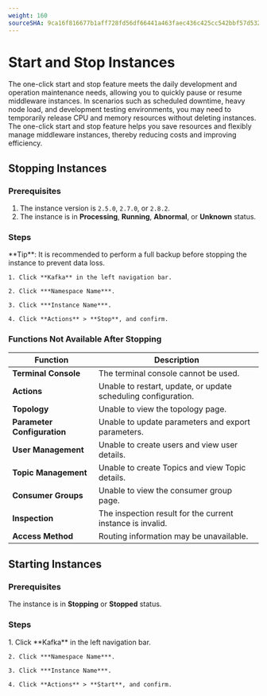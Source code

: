 ```yaml
---
weight: 160
sourceSHA: 9ca16f816677b1aff728fd56df66441a463faec436c425cc542bbf57d532f2f0
---
```


# Start and Stop Instances

The one-click start and stop feature meets the daily development and operation maintenance needs, allowing you to quickly pause or resume middleware instances. In scenarios such as scheduled downtime, heavy node load, and development testing environments, you may need to temporarily release CPU and memory resources without deleting instances. The one-click start and stop feature helps you save resources and flexibly manage middleware instances, thereby reducing costs and improving efficiency.

## Stopping Instances

### Prerequisites

1. The instance version is `2.5.0`, `2.7.0`, or `2.8.2`.
2. The instance is in **Processing**, **Running**, **Abnormal**, or **Unknown** status.

### Steps

<Tabs>
  <Tab label="Web Console">
    **Tip**: It is recommended to perform a full backup before stopping the instance to prevent data loss.

    1. Click **Kafka** in the left navigation bar.

    2. Click ***Namespace Name***.

    3. Click ***Instance Name***.

    4. Click **Actions** > **Stop**, and confirm.
  </Tab>
</Tabs>

### Functions Not Available After Stopping

| Function          | Description                    |
| ----------------- | ------------------------------ |
| **Terminal Console**   | The terminal console cannot be used.        |
| **Actions**      | Unable to restart, update, or update scheduling configuration. |
| **Topology**     | Unable to view the topology page.            |
| **Parameter Configuration** | Unable to update parameters and export parameters. |
| **User Management**    | Unable to create users and view user details. |
| **Topic Management** | Unable to create Topics and view Topic details. |
| **Consumer Groups**    | Unable to view the consumer group page.      |
| **Inspection**     | The inspection result for the current instance is invalid. |
| **Access Method**  | Routing information may be unavailable.       |

## Starting Instances

### Prerequisites

The instance is in **Stopping** or **Stopped** status.

### Steps

<Tabs>
  <Tab label="Web Console">
    1. Click **Kafka** in the left navigation bar.

    2. Click ***Namespace Name***.

    3. Click ***Instance Name***.

    4. Click **Actions** > **Start**, and confirm.
  </Tab>
</Tabs>
